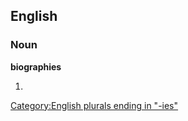 ==English==

===Noun===
'''biographies'''

# {{plural of|[[biography]]}}

[[Category:English plurals ending in "-ies"]]